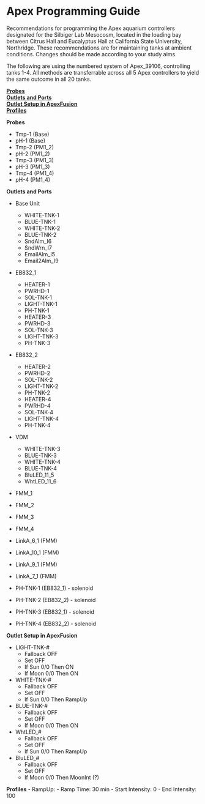 # Apex Programming Guide

Recommendations for programming the Apex aquarium controllers designated for the Silbiger Lab Mesocosm, located in the loading bay between Citrus Hall and Eucalyptus Hall at California State University, Northridge.  These recommendations are for maintaining tanks at ambient conditions.  Changes should be made according to your study aims.


The following are using the numbered system of Apex_39106, controlling tanks 1-4.  All methods are transferrable across all 5 Apex controllers to yield the same outcome in all 20 tanks. 


[**Probes**](#Probes)  
[**Outlets and Ports**](#Outlets_and_Ports)  
[**Outlet Setup in ApexFusion**](#Outlet_Setup)  
[**Profiles**](#Profiles)  


<a name="Probes"></a> **Probes**

- Tmp-1 (Base)
- pH-1 (Base)
- Tmp-2 (PM1_2)
- pH-2 (PM1_2)
- Tmp-3 (PM1_3)
- pH-3 (PM1_3)
- Tmp-4 (PM1_4)
- pH-4 (PM1_4)


<a name="Outlets_and_Ports"></a> **Outlets and Ports**

- Base Unit
  - WHITE-TNK-1
  - BLUE-TNK-1
  - WHITE-TNK-2
  - BLUE-TNK-2
  - SndAlm_I6
  - SndWrn_I7
  - EmailAlm_I5
  - Email2Alm_I9
- EB832_1
  - HEATER-1
  - PWRHD-1
  - SOL-TNK-1
  - LIGHT-TNK-1
  - PH-TNK-1
  - HEATER-3
  - PWRHD-3
  - SOL-TNK-3
  - LIGHT-TNK-3
  - PH-TNK-3
- EB832_2
  - HEATER-2
  - PWRHD-2
  - SOL-TNK-2
  - LIGHT-TNK-2
  - PH-TNK-2
  - HEATER-4
  - PWRHD-4
  - SOL-TNK-4
  - LIGHT-TNK-4
  - PH-TNK-4
- VDM
  - WHITE-TNK-3
  - BLUE-TNK-3
  - WHITE-TNK-4
  - BLUE-TNK-4
  - BluLED_11_5
  - WhtLED_11_6
- FMM_1
- FMM_2
- FMM_3
- FMM_4



- LinkA_6_1 (FMM)
- LinkA_10_1 (FMM)
- LinkA_9_1 (FMM)
- LinkA_7_1 (FMM)
- PH-TNK-1 (EB832_1) - solenoid
- PH-TNK-2 (EB832_2) - solenoid
- PH-TNK-3 (EB832_1) - solenoid
- PH-TNK-4 (EB832_2) - solenoid

<a name="Outlet_Setup"></a> **Outlet Setup in ApexFusion**

- LIGHT-TNK-#
  - Fallback OFF
  - Set OFF
  - If Sun 0/0 Then ON
  - If Moon 0/0 Then ON
- WHITE-TNK-#
  - Fallback OFF
  - Set OFF
  - If Sun 0/0 Then RampUp
- BLUE-TNK-#
  - Fallback OFF
  - Set OFF
  - If Moon 0/0 Then ON
- WhtLED_#
  - Fallback OFF
  - Set OFF
  - If Sun 0/0 Then RampUp
- BluLED_#
  - Fallback OFF
  - Set OFF
  - If Moon 0/0 Then MoonInt (?)
  

<a name="Profiles"></a> **Profiles**
- RampUp:
  - Ramp Time: 30 min
  - Start Intensity: 0
  - End Intensity: 100